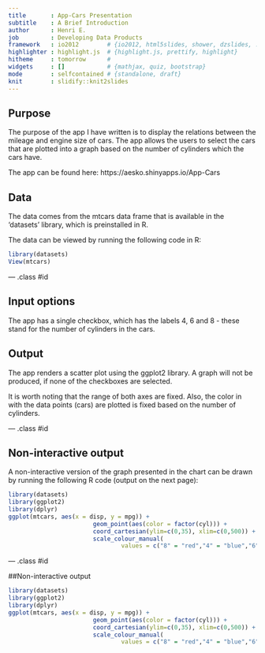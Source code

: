 ```yaml
---
title       : App-Cars Presentation
subtitle    : A Brief Introduction
author      : Henri E.
job         : Developing Data Products
framework   : io2012        # {io2012, html5slides, shower, dzslides, ...}
highlighter : highlight.js  # {highlight.js, prettify, highlight}
hitheme     : tomorrow      # 
widgets     : []            # {mathjax, quiz, bootstrap}
mode        : selfcontained # {standalone, draft}
knit        : slidify::knit2slides
---
```


## Purpose

The purpose of the app I have written is to display the relations between
the mileage and engine size of cars. The app allows the users to select
the cars that are plotted into a graph based on the number of cylinders which
the cars have.

The app can be found here: https://aesko.shinyapps.io/App-Cars

## Data

The data comes from the mtcars data frame that is available in the 'datasets'
library, which is preinstalled in R.

The data can be viewed by running the following code in R:

```r
library(datasets)
View(mtcars)
```

--- .class #id 

## Input options

The app has a single checkbox, which has the labels 4, 6 and 8 - these stand for
the number of cylinders in the cars.

## Output

The app renders a scatter plot using the ggplot2 library. A graph will not be
produced, if none of the checkboxes are selected.

It is worth noting that the range of both axes are fixed. Also, the color in
with the data points (cars) are plotted is fixed based on the number of cylinders.

--- .class #id

## Non-interactive output

A non-interactive version of the graph presented in the chart can be drawn by running
the following R code (output on the next page):



```r
library(datasets)
library(ggplot2)
library(dplyr)
ggplot(mtcars, aes(x = disp, y = mpg)) + 
                        geom_point(aes(color = factor(cyl))) +
                        coord_cartesian(ylim=c(0,35), xlim=c(0,500)) +
                        scale_colour_manual(
                                values = c("8" = "red","4" = "blue","6" = "green"))
```

--- .class #id

##Non-interactive output

```r
library(datasets)
library(ggplot2)
library(dplyr)
ggplot(mtcars, aes(x = disp, y = mpg)) + 
                        geom_point(aes(color = factor(cyl))) +
                        coord_cartesian(ylim=c(0,35), xlim=c(0,500)) +
                        scale_colour_manual(
                                values = c("8" = "red","4" = "blue","6" = "green"))
```
